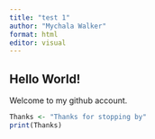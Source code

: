 ```yaml
---
title: "test 1"
author: "Mychala Walker"
format: html
editor: visual
---
```


## Hello World!

Welcome to my github account.

```r
Thanks <- "Thanks for stopping by"
print(Thanks)
```
